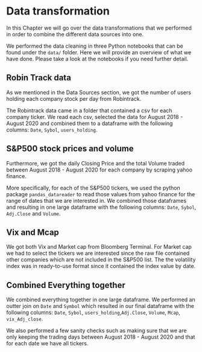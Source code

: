 # Data transformation

In this Chapter we will go over the data transformations that we performed in order to combine the different data sources into one.

We performed the data cleaning in three Python notebooks that can be found under the `data/` folder. Here we will provide an overview of what we have done. Please take a look at the notebooks if you need further detail.

## Robin Track data

As we mentioned in the Data Sources section, we got the number of users holding each company stock per day from Robintrack.

The Robintrack data came in a folder that contained a csv for each company ticker. We read each csv, selected the data for August 2018 - August 2020 and combined them to a dataframe with the following columns: `Date`, `Sybol`, `users_holding`.


## S&P500 stock prices and volume
Furthermore, we got the daily Closing Price and the total Volume traded between August 2018 - August 2020  for each company by scraping yahoo finance.

More specifically, for each of the S&P500 tickers, we used the python package `pandas_datareader` to read those values from yahoo finance for the range of dates that we are interested in. We combined those dataframes and resulting in one large dataframe with the following columns: `Date`, `Sybol`, `Adj.Close` and `Volume`.

## Vix and Mcap
We got both Vix and Market cap from Bloomberg Terminal. For Market cap we had to select the tickers we are interested since the raw file contained other companies which are not included in the S&P500 list. The the volatility index was in ready-to-use format since it contained the index value by date.

## Combined Everything together
We combined everything together in one large dataframe. We performed an outter join on `Date` and `Symbol` which resulted in our final dataframe with the following columns: `Date`, `Sybol`, `users_holding`,`Adj.Close`, `Volume`, `Mcap`, `vix_Adj_close`. 

We also performed a few sanity checks such as making sure that we are only keeping the trading days between  August 2018 - August 2020 and that for each date we have all tickers.




